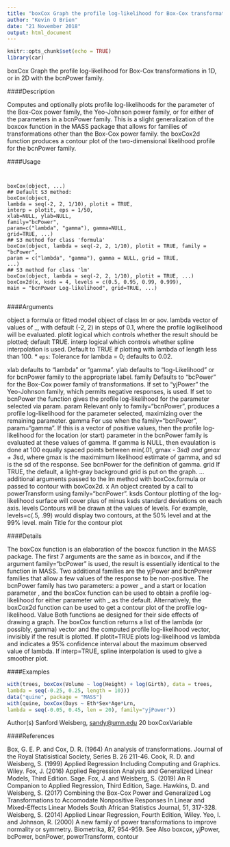 ---
title: "boxCox Graph the profile log-likelihood for Box-Cox transformations"
author: "Kevin O Brien"
date: "21 November 2018"
output: html_document
---

```{r setup, include=FALSE}
knitr::opts_chunk$set(echo = TRUE)
library(car)
```

boxCox Graph the profile log-likelihood for Box-Cox transformations in 1D,
or in 2D with the bcnPower family.

####Description

Computes and optionally plots profile log-likelihoods for the parameter of the Box-Cox power
family, the Yeo-Johnson power family, or for either of the parameters in a bcnPower family. This
is a slight generalization of the boxcox function in the MASS package that allows for families of
transformations other than the Box-Cox power family. the boxCox2d function produces a contour
plot of the two-dimensional likelihood profile for the bcnPower family.

####Usage
<pre><code>

boxCox(object, ...)
## Default S3 method:
boxCox(object,
lambda = seq(-2, 2, 1/10), plotit = TRUE,
interp = plotit, eps = 1/50,
xlab=NULL, ylab=NULL,
family="bcPower",
param=c("lambda", "gamma"), gamma=NULL,
grid=TRUE, ...)
## S3 method for class 'formula'
boxCox(object, lambda = seq(-2, 2, 1/10), plotit = TRUE, family = "bcPower",
param = c("lambda", "gamma"), gamma = NULL, grid = TRUE,
...)
## S3 method for class 'lm'
boxCox(object, lambda = seq(-2, 2, 1/10), plotit = TRUE, ...)
boxCox2d(x, ksds = 4, levels = c(0.5, 0.95, 0.99, 0.999),
main = "bcnPower Log-likelihood", grid=TRUE, ...)

</code></pre>

####Arguments

object a formula or fitted model object of class lm or aov.
lambda vector of values of _, with default (-2, 2) in steps of 0.1, where the profile loglikelihood
will be evaluated.
plotit logical which controls whether the result should be plotted; default TRUE.
interp logical which controls whether spline interpolation is used. Default to TRUE if
plotting with lambda of length less than 100.
* `` eps ``:   Tolerance for lambda = 0; defaults to 0.02.

xlab defaults to "lambda" or "gamma".
ylab defaults to "log-Likelihood" or for bcnPower family to the appropriate label.
family Defaults to "bcPower" for the Box-Cox power family of transformations. If
set to "yjPower" the Yeo-Johnson family, which permits negative responses, is
used. If set to bcnPower the function gives the profile log-likelihood for the
parameter selected via param.
param Relevant only to family="bcnPower", produces a profile log-likelihood for the
parameter selected, maximizing over the remaining parameter.
gamma For use when the family="bcnPower", param="gamma". If this is a vector
of positive values, then the profile log-likelihood for the location (or start)
parameter in the bcnPower family is evaluated at these values of gamma. If
gamma is NULL, then evaulation is done at 100 equally spaced points between
min(.01, gmax - 3*sd) and gmax + 3*sd, where gmax is the maximimum
likelihood estimate of gamma, and sd is the sd of the response. See bcnPower
for the definition of gamma.
grid If TRUE, the default, a light-gray background grid is put on the graph.
... additional arguments passed to the lm method with boxCox.formula or passed
to contour with boxCox2d.
x An object created by a call to powerTransform using family="bcnPower".
ksds Contour plotting of the log-likelihood surface will cover plus of minus ksds
standard deviations on each axis.
levels Contours will be drawn at the values of levels. For example, levels=c(.5, .99)
would display two contours, at the 50% level and at the 99% level.
main Title for the contour plot

####Details

The boxCox function is an elaboration of the boxcox function in the MASS package. The first
7 arguments are the same as in boxcox, and if the argument family="bcPower" is used, the result
is essentially identical to the function in MASS. Two additional families are the yjPower and
bcnPower families that allow a few values of the response to be non-positive. The bcnPower family
has two parameters: a power _ and a start or location parameter , and the boxCox function can be
used to obtain a profile log-likelihood for either parameter with _ as the default. Alternatively, the
boxCox2d function can be used to get a contour plot of the profile log-likelihood.
Value
Both functions ae designed for their side effects of drawing a graph. The boxCox function returns
a list of the lambda (or possibly, gamma) vector and the computed profile log-likelihood vector,
invisibly if the result is plotted. If plotit=TRUE plots log-likelihood vs lambda and indicates a
95% confidence interval about the maximum observed value of lambda. If interp=TRUE, spline
interpolation is used to give a smoother plot.

####Examples

```{r}

with(trees, boxCox(Volume ~ log(Height) + log(Girth), data = trees,
lambda = seq(-0.25, 0.25, length = 10)))
data("quine", package = "MASS")
with(quine, boxCox(Days ~ Eth*Sex*Age*Lrn,
lambda = seq(-0.05, 0.45, len = 20), family="yjPower"))
```

Author(s)
Sanford Weisberg, <sandy@umn.edu>
20 boxCoxVariable

####References

Box, G. E. P. and Cox, D. R. (1964) An analysis of transformations. Journal of the Royal Statisistical
Society, Series B. 26 211-46.
Cook, R. D. and Weisberg, S. (1999) Applied Regression Including Computing and Graphics. Wiley.
Fox, J. (2016) Applied Regression Analysis and Generalized Linear Models, Third Edition. Sage.
Fox, J. and Weisberg, S. (2019) An R Companion to Applied Regression, Third Edition, Sage.
Hawkins, D. and Weisberg, S. (2017) Combining the Box-Cox Power and Generalized Log Transformations
to Accomodate Nonpositive Responses In Linear and Mixed-Effects Linear Models
South African Statistics Journal, 51, 317-328.
Weisberg, S. (2014) Applied Linear Regression, Fourth Edition, Wiley.
Yeo, I. and Johnson, R. (2000) A new family of power transformations to improve normality or
symmetry. Biometrika, 87, 954-959.
See Also
boxcox, yjPower, bcPower, bcnPower, powerTransform, contour
